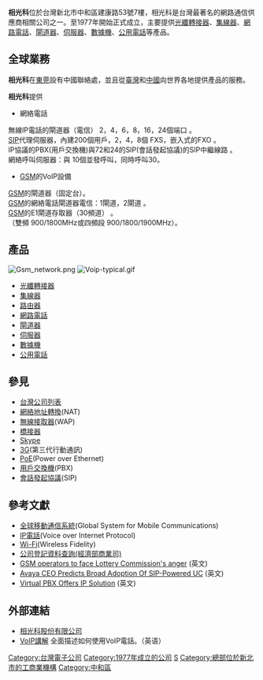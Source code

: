 {{Infobox company
| company_name = 相光科股份有限公司
| company_name_en = SunComm Technology Co.,Ltd.
| company_logo = 
| company_type = [[股份有限公司|股份有限公司]]
| market_information = 
| local_code_name = TW
| local_code = 12804088
| company_slogan = 
| foundation = 1977年
| location = {{ROC-TW}}<br />[[新北市|新北市]][[中和區|中和區]][[建康路|建康路]]53號7樓
| zip_code = 
| telephone_no = +886 2 8226-9569
| chairman = [[曾桂誠|曾桂誠]]
| industry = [[資訊科技|電腦及週邊設備業]]
| products = 
| capital = [[新臺幣|新台幣]]8,000,000元（2011年7月）
| revenue = 
| operating_income = 
| profit = 
| num_employees = 
| accounting_period = 
| parent = 
| divisions = 
| subsid = 
| homepage = www.suncomm.com.tw, www.suncomm.com.cn, www.3GFixedWirelessTerminal.com
| footnotes = 
| width = 
}}

'''相光科'''位於台灣新北市中和區建康路53號7樓，相光科是台灣最著名的網路通信供應商相關公司之一。至1977年開始正式成立，主要提供[[光纖轉接器|光纖轉接器]]、[[集線器|集線器]]、[[網路電話|網路電話]]、[[閘道器|閘道器]]、[[伺服器|伺服器]]、[[數據機|數據機]]、[[公用電話|公用電話]]等產品。

==全球業務==
'''相光科'''在[[東莞|東莞]]設有中國聯絡處，並且從[[臺灣|臺灣]]和[[中國|中國]]向世界各地提供產品的服務。

'''相光科'''提供 
*網絡電話 
無線IP電話的閘道器（電信） 2，4，6，8，16，24個端口 。<br>
[[SIP|SIP]]代理伺服器，內建200個用戶，2，4，8個 FXS，嵌入式的FXO 。<br>
IP協議的PBX(用戶交換機)與72和24的SIP(會話發起協議)的SIP中繼線路 。<br>
網絡呼叫伺服器：與 10個並發呼叫，同時呼叫30。
*[[GSM|GSM]]的VoIP設備
[[GSM|GSM]]的閘道器（固定台）。<br> 
[[GSM|GSM]]的網絡電話閘道器電信：1閘道，2閘道 。<br>
[[GSM|GSM]]的E1閘道存取器（30頻道） 。<br>
（雙頻 900/1800MHz或四頻段 900/1800/1900MHz）。

==產品==
[[File:Gsm_network.png|thumb]]
[[File:Voip-typical.gif|thumb]]
* [[光纖轉接器|光纖轉接器]]
* [[集線器|集線器]]
* [[路由器|路由器]]
* [[網路電話|網路電話]]
* [[閘道器|閘道器]]
* [[伺服器|伺服器]]
* [[數據機|數據機]]
* [[公用電話|公用電話]]

==參見==
* [[台灣公司列表|台灣公司列表]]
* [[網絡地址轉換|網絡地址轉換]](NAT)
* [[無線接取器|無線接取器]](WAP)
* [[橋接器|橋接器]]
* [[Skype|Skype]]
* [[3G|3G]](第三代行動通訊)
* [[PoE|PoE]](Power over Ethernet)
* [[用戶交換機|用戶交換機]](PBX)
* [[會話發起協議|會話發起協議]](SIP)

==參考文獻==
*[[全球移動通信系統|全球移動通信系統]](Global System for Mobile Communications) 
*[[IP電話|IP電話]](Voice over Internet Protocol) 
*[[Wi-Fi|Wi-Fi]](Wireless Fidelity)
*[http://gcis.nat.gov.tw/open_system.htm  公司登記資料查詢(經濟部商業司)] {{Wayback|url=http://gcis.nat.gov.tw/open_system.htm |date=20180620120418 }}
*[https://web.archive.org/web/20110320050918/http://thenationonlineng.net/web3/news/30804.html GSM operators to face Lottery Commission's anger] (英文)
*[http://www.informationweek.com/news/telecom/unified_communications/showArticle.jhtml?articleID=229219611 Avaya CEO Predicts Broad Adoption Of SIP-Powered UC] (英文)
*[http://www.informationweek.com/blog/main/archives/2011/02/virtual_pbx_off.html Virtual PBX Offers IP Solution] {{Wayback|url=http://www.informationweek.com/blog/main/archives/2011/02/virtual_pbx_off.html |date=20120105000845 }} (英文)

==外部連結==
{{Commons category|SunComm}}
* [http://www.suncomm.com.tw/ 相光科股份有限公司] {{Wayback|url=http://www.suncomm.com.tw/ |date=20111225033741 }}
* [http://www.tutorial-reports.com/internet/telephony/voip/ VoIP講解] {{Wayback|url=http://www.tutorial-reports.com/internet/telephony/voip/ |date=20210420030336 }}全面描述如何使用VoIP電話。（英语）

[[Category:台灣電子公司|Category:台灣電子公司]]
[[Category:1977年成立的公司|Category:1977年成立的公司]]
[[Category:總部在台灣的跨國公司|S]]
[[Category:總部位於新北市的工商業機構|Category:總部位於新北市的工商業機構]]
[[Category:中和區|Category:中和區]]